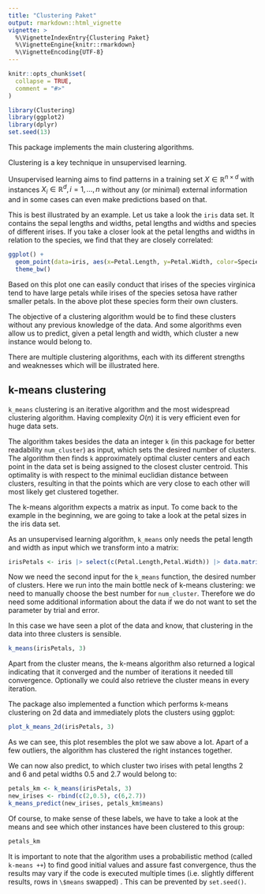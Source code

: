 ```yaml
---
title: "Clustering Paket"
output: rmarkdown::html_vignette
vignette: >
  %\VignetteIndexEntry{Clustering Paket}
  %\VignetteEngine{knitr::rmarkdown}
  %\VignetteEncoding{UTF-8}
---
```


```r
knitr::opts_chunk$set(
  collapse = TRUE,
  comment = "#>"
)
```

```r
library(Clustering)
library(ggplot2)
library(dplyr)
set.seed(13)
```

This package implements the main clustering algorithms.

Clustering is a key technique in unsupervised learning.

Unsupervised learning aims to find patterns in a training set $X \in \mathbb{R}^{n\times d}$ with instances $X_i \in \mathbb{R}^d, i=1,...,n$ without any (or minimal) external information and in some cases can even make predictions based on that.

This is best illustrated by an example. Let us take a look the `iris` data set. It contains the sepal lengths and widths, petal lengths and widths and species of different irises. If you take a closer look at the petal lengths and widths in relation to the species, we find that they are closely correlated:

```r
ggplot() + 
  geom_point(data=iris, aes(x=Petal.Length, y=Petal.Width, color=Species)) +
  theme_bw()
```

Based on this plot one can easily conduct that irises of the species virginica tend to have large petals while irises of the species setosa have rather smaller petals. In the above plot these species form their own clusters.

The objective of a clustering algorithm would be to find these clusters without any previous knowledge of the data. And some algorithms even allow us to predict, given a petal length and width, which cluster a new instance would belong to.

There are multiple clustering algorithms, each with its different strengths and weaknesses which will be illustrated here.

## k-means clustering

`k_means` clustering is an iterative algorithm and the most widespread clustering algorithm. Having complexity $O(n)$ it is very efficient even for huge data sets.

The algorithm takes besides the data an integer `k` (in this package for better readability `num_cluster`) as input, which sets the desired number of clusters. The algorithm then finds `k` approximately optimal cluster centers and each point in the data set is being assigned to the closest cluster centroid. This optimality is with respect to the minimal euclidian distance between clusters, resulting in that the points which are very close to each other will most likely get clustered together.

The k-means algorithm expects a matrix as input. To come back to the example in the beginning, we are going to take a look at the petal sizes in the iris data set.

As an unsupervised learning algorithm, `k_means` only needs the petal length and width as input which we transform into a matrix:

```r
irisPetals <- iris |> select(c(Petal.Length,Petal.Width)) |> data.matrix()
```

Now we need the second input for the `k_means` function, the desired number of clusters. Here we run into the main bottle neck of k-means clustering: we need to manually choose the best number for `num_cluster`. Therefore we do need some additional information about the data if we do not want to set the parameter by trial and error.

In this case we have seen a plot of the data and know, that clustering in the data into three clusters is sensible.

```r
k_means(irisPetals, 3)
```

Apart from the cluster means, the k-means algorithm also returned a logical indicating that it converged and the number of iterations it needed till convergence. Optionally we could also retrieve the cluster means in every iteration.

The package also implemented a function which performs k-means clustering on 2d data and immediately plots the clusters using ggplot:

```r
plot_k_means_2d(irisPetals, 3)
```

As we can see, this plot resembles the plot we saw above a lot. Apart of a few outliers, the algorithm has clustered the right instances together.

We can now also predict, to which cluster two irises with petal lengths $2$ and $6$ and petal widths $0.5$ and $2.7$ would belong to:

```r
petals_km <- k_means(irisPetals, 3)
new_irises <- rbind(c(2,0.5), c(6,2.7))
k_means_predict(new_irises, petals_km$means)
```

Of course, to make sense of these labels, we have to take a look at the means and see which other instances have been clustered to this group:

```r
petals_km
```

It is important to note that the algorithm uses a probabilistic method (called `k-means ++`) to find good initial values and assure fast convergence, thus the results may vary if the code is executed multiple times (i.e. slightly different results, rows in `\$means` swapped) . This can be prevented by `set.seed()`.

